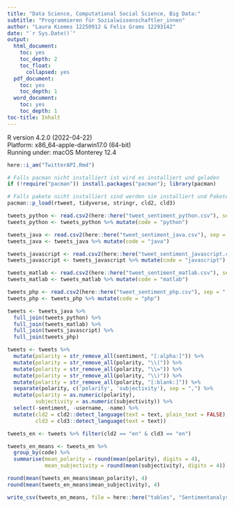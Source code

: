 ```yaml
---
title: "Data Science, Computational Social Science, Big Data:" 
subtitle: "Programmieren für Sozialwissenschaftler_innen"
author: "Laura Kiemes 12250912 & Felix Grams 12293142"
date: "`r Sys.Date()`"
output:
  html_document:
    toc: yes
    toc_depth: 2
    toc_float:
      collapsed: yes
  pdf_document:
    toc: yes
    toc_depth: 1
  word_document:
    toc: yes
    toc_depth: 1
toc-title: Inhalt
---
```

R version 4.2.0 (2022-04-22)  
Platform: x86_64-apple-darwin17.0 (64-bit)  
Running under: macOS Monterey 12.4

```r
here::i_am("TwitterAPI.Rmd")

# Falls pacman nicht installiert ist wird es installiert und geladen
if (!require("pacman")) install.packages("pacman"); library(pacman)

# Falls pakete nicht installiert sind werden sie installiert und Pakete werden geladen
pacman::p_load(rtweet, tidyverse, stringr, cld2, cld3) 
```
```r
tweets_python <- read.csv2(here::here("tweet_sentiment_python.csv"), sep = ";")
tweets_python <- tweets_python %>% mutate(code = "python")

tweets_java <- read.csv2(here::here("tweet_sentiment_java.csv"), sep = ";")
tweets_java <- tweets_java %>% mutate(code = "java")

tweets_javascript <- read.csv2(here::here("tweet_sentiment_javascript.csv"), sep = ";")
tweets_javascript <- tweets_javascript %>% mutate(code = "javascript")

tweets_matlab <- read.csv2(here::here("tweet_sentiment_matlab.csv"), sep = ";")
tweets_matlab <- tweets_matlab %>% mutate(code = "matlab")

tweets_php <- read.csv2(here::here("tweet_sentiment_php.csv"), sep = ";")
tweets_php <- tweets_php %>% mutate(code = "php")
```

```r
tweets <- tweets_java %>%
  full_join(tweets_python) %>%
  full_join(tweets_matlab) %>%
  full_join(tweets_javascript) %>%
  full_join(tweets_php)

tweets <- tweets %>%
  mutate(polarity = str_remove_all(sentiment, "[:alpha:]")) %>%
  mutate(polarity = str_remove_all(polarity, "\\(")) %>%
  mutate(polarity = str_remove_all(polarity, "\\=")) %>%
  mutate(polarity = str_remove_all(polarity, "\\)")) %>%
  mutate(polarity = str_remove_all(polarity, "[:blank:]")) %>%
  separate(polarity, c('polarity', 'subjectivity'), sep = ",") %>%
  mutate(polarity = as.numeric(polarity),
         subjectivity = as.numeric(subjectivity)) %>%
  select(-sentiment, -username, -name) %>%
  mutate(cld2 = cld2::detect_language(text = text, plain_text = FALSE), 
         cld3 = cld3::detect_language(text = text)) 

tweets_en <- tweets %>% filter(cld2 == "en" & cld3 == "en")
```

```r
tweets_en_means <- tweets_en %>%
  group_by(code) %>%
  summarise(mean_polarity = round(mean(polarity), digits = 4),
            mean_subjectivity = round(mean(subjectivity), digits = 4))

round(mean(tweets_en_means$mean_polarity), 4)
round(mean(tweets_en_means$mean_subjectivity), 4)

write_csv(tweets_en_means, file = here::here("tables", "Sentimentanalyse.csv"))
```


